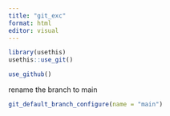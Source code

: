 ```yaml
---
title: "git_exc"
format: html
editor: visual
---
```


```r
library(usethis)
usethis::use_git()
```

```r
use_github()
```

rename the branch to main

```r
git_default_branch_configure(name = "main")
```
